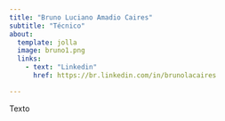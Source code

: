 ```yaml
---
title: "Bruno Luciano Amadio Caires"
subtitle: "Técnico"
about:
  template: jolla
  image: bruno1.png
  links:
    - text: "Linkedin"
      href: https://br.linkedin.com/in/brunolacaires

---
```


Texto



